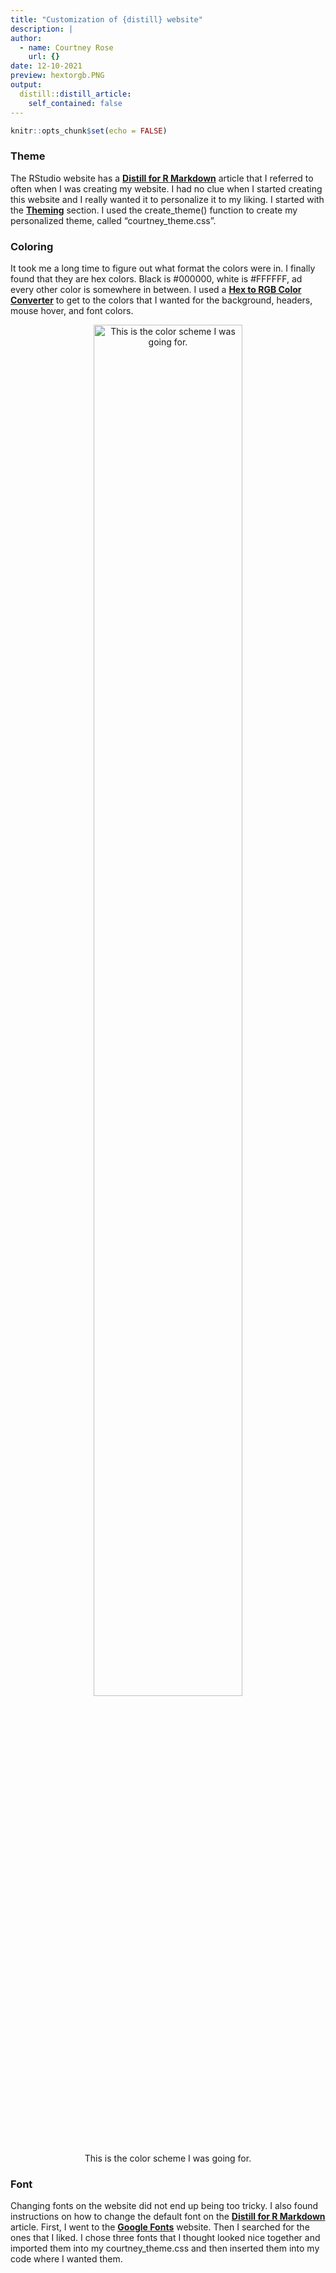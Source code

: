 ```yaml
---
title: "Customization of {distill} website"
description: |
author:
  - name: Courtney Rose
    url: {}
date: 12-10-2021
preview: hextorgb.PNG
output:
  distill::distill_article:
    self_contained: false
---
```



```r
knitr::opts_chunk$set(echo = FALSE)
```

### Theme

The RStudio website has a [**Distill for R Markdown**](https://rstudio.github.io/distill/) article that I referred to often when I was creating my website. I had no clue when I started creating this website and I really wanted it to personalize it to my liking. I started with the [**Theming**](https://rstudio.github.io/distill/website.html#theming) section. I used the create_theme() function to create my personalized theme, called "courtney_theme.css". 

### Coloring 

It took me a long time to figure out what format the colors were in. I finally found that they are hex colors. Black is #000000, white is #FFFFFF, ad every other color is somewhere in between. I used a [**Hex to RGB Color Converter**](https://www.rapidtables.com/convert/color/hex-to-rgb.html) to get to the colors that I wanted for the background, headers, mouse hover, and font colors.

<center>

![This is the color scheme I was going for.](colorgrad.PNG){width=75%}

</center>

### Font

Changing fonts on the website did not end up being too tricky. I also found instructions on how to change the default font on the [**Distill for R Markdown**](https://rstudio.github.io/distill/) article. First, I went to the [**Google Fonts**](https://fonts.google.com/) website. Then I searched for the ones that I liked. I chose three fonts that I thought looked nice together and imported them into my courtney_theme.css and then inserted them into my code where I wanted them. 
